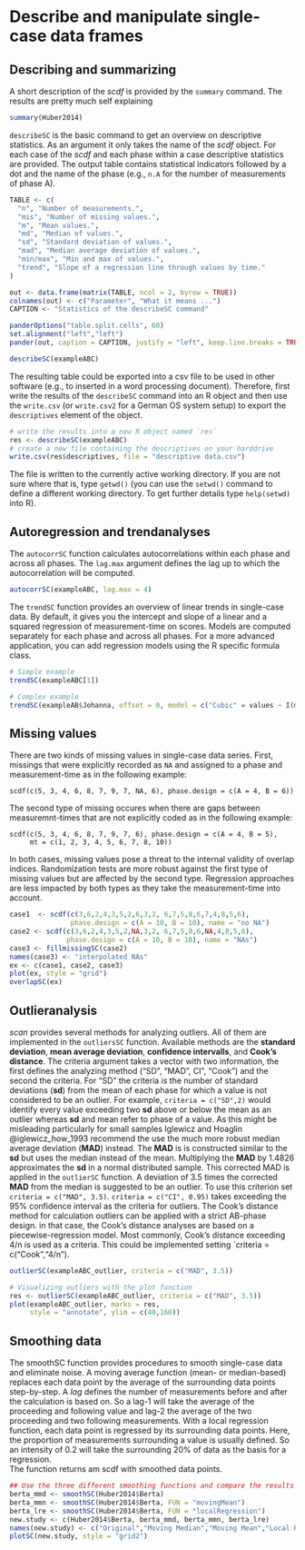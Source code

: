 # Describe and manipulate single-case data frames

## Describing and summarizing

A short description of the *scdf* is provided by the `summary` command. The results are pretty much self explaining

```r
summary(Huber2014)
```

`describeSC` is the basic command to get an overview on descriptive statistics. As an argument it only takes the name of the *scdf* object. For each case of the *scdf* and each phase within a case descriptive statistics are provided. The output table contains statistical indicators followed by a dot and the name of the phase (e.g., `n.A` for the number of measurements of phase A).

```r
TABLE <- c(
  "n", "Number of measurements.",
  "mis", "Number of missing values.",
  "m", "Mean values.",
  "md", "Median of values.",
  "sd", "Standard deviation of values.",
  "mad", "Median average deviation of values.",
  "min/max", "Min and max of values.",
  "trend", "Slope of a regression line through values by time."
)

out <- data.frame(matrix(TABLE, ncol = 2, byrow = TRUE))
colnames(out) <- c("Parameter", "What it means ...")
CAPTION <- "Statistics of the describeSC command" 

panderOptions("table.split.cells", 60)
set.alignment("left","left")
pander(out, caption = CAPTION, justify = "left", keep.line.breaks = TRUE)

```

```r
describeSC(exampleABC)
```

The resulting table could be exported into a csv file to be used in other software (e.g., to inserted in a word processing document). Therefore, first write the results of the `describeSC` command into an R object and then use the `write.csv` (or `write.csv2` for a German OS system setup) to export the `descriptives` element of the object.

```r
# write the results into a new R object named `res`
res <- describeSC(exampleABC)
# create a new file containing the descriptives on your harddrive
write.csv(res$descriptives, file = "descriptive data.csv")
```

The file is written to the currently active working directory. If you are not sure where that is, type `getwd()` (you can use the `setwd()` command to define a different working directory. To get further details type `help(setwd)` into R).

## Autoregression and trendanalyses

The `autocorrSC` function calculates autocorrelations within each phase and across all phases. The `lag.max` argument defines the lag up to which the autocorrelation will be computed. 

```r
autocorrSC(exampleABC, lag.max = 4)
```

The `trendSC` function provides an overview of linear trends in single-case data. By default, it gives you the intercept and slope of a linear and a squared regression of measurement-time on scores. Models are computed separately for each phase and across all phases. For a more advanced application, you can add regression models using the R specific formula class.


```r
# Simple example
trendSC(exampleABC[1])

# Complex example
trendSC(exampleAB$Johanna, offset = 0, model = c("Cubic" = values ~ I(mt^3), "Log Time" = values ~ log(mt)))

```

## Missing values

There are two kinds of missing values in single-case data series. First, missings that were explicitly recorded as `NA` and assigned to a phase and measurement-time as in the following example:
```
scdf(c(5, 3, 4, 6, 8, 7, 9, 7, NA, 6), phase.design = c(A = 4, B = 6))
```

The second type of missing occures when there are gaps between measuremnt-times that are not explicitly coded as in the following example:

```
scdf(c(5, 3, 4, 6, 8, 7, 9, 7, 6), phase.design = c(A = 4, B = 5), 
     mt = c(1, 2, 3, 4, 5, 6, 7, 8, 10))
```

In both cases, missing values pose a threat to the internal validity of overlap indices. Randomization tests are more robust against the first type of missing values but are affected by the second type. Regression approaches are less impacted by both types as they take the measurement-time into account.  

```r
case1  <- scdf(c(3,6,2,4,3,5,2,6,3,2, 6,7,5,8,6,7,4,8,5,6), 
               phase.design = c(A = 10, B = 10), name = "no NA")
case2 <- scdf(c(3,6,2,4,3,5,2,NA,3,2, 6,7,5,8,6,NA,4,8,5,6), 
              phase.design = c(A = 10, B = 10), name = "NAs")
case3 <- fillmissingSC(case2)
names(case3) <- "interpolated NAs"
ex <- c(case1, case2, case3)
plot(ex, style = "grid")
overlapSC(ex)
```

## Outlieranalysis

*scan* provides several methods for analyzing outliers. All of them are implemented in the `outliersSC` function. Available methods are the __standard deviation__, __mean average deviation__, __confidence intervalls__, and __Cook's distance__. The criteria argument takes a vector with two information, the first defines the analyzing method ("SD", "MAD", CI", "Cook") and the second the criteria. For "SD" the criteria is the number of standard deviations (__sd__) from the mean of each phase for which a value is not considered to be an outlier. For example, `criteria = c("SD",2)` would identify every value exceeding two __sd__ above or below the mean as an outlier whereas __sd__ and mean refer to phase of a value. As this might be misleading particularly for small samples Iglewicz and Hoaglin @iglewicz_how_1993 recommend the use the much more robust median average deviation (__MAD__) instead. The __MAD__ is is constructed similar to the __sd__ but uses the median instead of the mean. Multiplying the __MAD__ by 1.4826 approximates the __sd__ in a normal distributed sample. This corrected MAD is applied in the `outlierSC` function. A deviation of 3.5 times the corrected __MAD__ from the median is suggested to be an outlier. To use this criterion set `criteria = c("MAD", 3.5)`. `criteria = c("CI", 0.95)` takes exceeding the 95% confidence interval as the criteria for outliers. The Cook's distance method for calculation outliers can be applied with a strict AB-phase design. in that case, the Cook's distance analyses are based on a piecewise-regression model. Most commonly, Cook's distance exceeding 4/n is used as a criteria. This could be implemented setting `criteria = c("Cook","4/n").

```r
outlierSC(exampleABC_outlier, criteria = c("MAD", 3.5))

# Visualizing outliers with the plot function
res <- outlierSC(exampleABC_outlier, criteria = c("MAD", 3.5))
plot(exampleABC_outlier, marks = res, 
     style = "annotate", ylim = c(40,160))

```

## Smoothing data

The smoothSC function provides procedures to smooth single-case data and eliminate noise. A moving average function (mean- or median-based) replaces each data point by the average of the surrounding data points step-by-step. A *lag* defines the number of measurements before and after the calculation is based on. So a lag-1 will take the average of the proceeding and following value and lag-2 the average of the two proceeding and two following measurements. With a local regression function, each data point is regressed by its surrounding data points. Here, the proportion of measurements surrounding a value is usually defined. So an intensity of 0.2 will take the surrounding 20% of data as the basis for a regression.  
The function returns am scdf with smoothed data points.

```r
## Use the three different smoothing functions and compare the results
berta_mmd <- smoothSC(Huber2014$Berta)
berta_mmn <- smoothSC(Huber2014$Berta, FUN = "movingMean")
berta_lre <- smoothSC(Huber2014$Berta, FUN = "localRegression")
new.study <- c(Huber2014$Berta, berta_mmd, berta_mmn, berta_lre)
names(new.study) <- c("Original","Moving Median","Moving Mean","Local Regression")
plotSC(new.study, style = "grid2")
```
